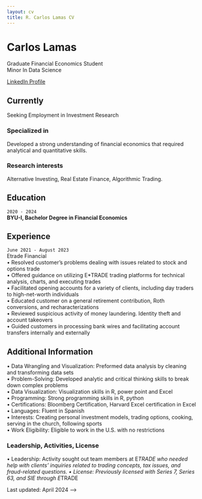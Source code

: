 ```yaml
---
layout: cv
title: R. Carlos Lamas CV
---
```

# Carlos Lamas
Graduate Financial Economics Student <br>
Minor In Data Science 

<div id="webaddress">
<a href="https://www.linkedin.com/in/carlos-lamas-8323a2251/">LinkedIn Profile</a>
</div>


## Currently

Seeking Employment in Investment Research 

### Specialized in

Developed a strong understanding of financial economics that required analytical and quantitative skills. 


### Research interests

Alternative Investing, Real Estate Finance, Algorithmic Trading. 


## Education

`2020 - 2024`<br>
__BYU-I, Bachelor Degree in Financial Economics__



## Experience 
`June 2021 - August 2023`<br>
Etrade Financial <br>
• Resolved customer's problems dealing with issues related to stock and options trade <br>
• Offered guidance on utilizing E*TRADE trading platforms for technical analysis, charts, and executing trades <br>
• Facilitated opening accounts for a variety of clients, including day traders to high-net-worth individuals<br>
• Educated customer on a general retirement contribution, Roth conversions, and recharacterizations <br>
• Reviewed suspicious activity of money laundering. Identity theft and account takeovers<br>
• Guided customers in processing bank wires and facilitating account transfers internally and externally <br>

## Additional Information 
• Data Wrangling and Visualization: Preformed data analysis by cleaning and transforming data sets <br>
• Problem-Solving: Developed analytic and critical thinking skills to break down complex problems <br>
• Data Visualization: Visualization skills in R, power point and Excel<br>
• Programming: Strong programming skills in R, python <br>
• Certifications: Bloomberg Certification, Harvard Excel certification in Excel <br>
• Languages: Fluent in Spanish <br>
• Interests: Creating personal investment models, trading options, cooking, serving in the church, following sports<br>
• Work Eligibility: Eligible to work in the U.S. with no restrictions  <br>

### Leadership, Activities, License 	 						             		           	
• Leadership: Activity sought out team members at E*TRADE who needed help with clients’ inquiries related to trading concepts, tax issues, and fraud-related questions. 
• License: Previously licensed with Series 7, Series 63, and SIE through E*TRADE


Last updated: April 2024 -->

